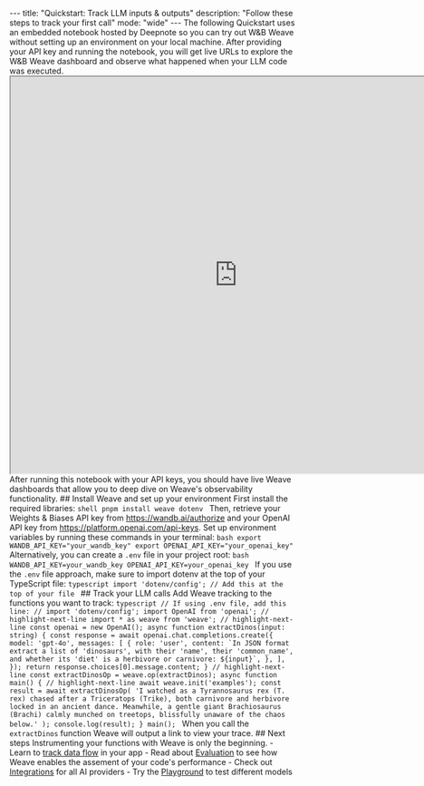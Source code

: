 --- title: "Quickstart: Track LLM inputs & outputs" description: "Follow these steps to track your first call" mode: "wide" --- <Tabs> <Tab title="Python"> The following Quickstart uses an embedded notebook hosted by Deepnote so you can try out W&B Weave without setting up an environment on your local machine. After providing your API key and running the notebook, you will get live URLs to explore the W&B Weave dashboard and observe what happened when your LLM code was executed. <iframe height="700" src="https://deepnote.com/app/weights-and-biases-10af/Weave-Quickstart-4a7f7fb1-5a3f-4961-9c36-aad0d2de2a0b?utm_source=app-settings&utm_medium=product-embed&utm_campaign=data-app&utm_content=4a7f7fb1-5a3f-4961-9c36-aad0d2de2a0b&__embedded=true" title="Weave Quickstart" width="800" allowfullscreen> </iframe> After running this notebook with your API keys, you should have live Weave dashboards that allow you to deep dive on Weave's observability functionality. </Tab> <Tab title="TypeScript"> ## Install Weave and set up your environment First install the required libraries: ```shell pnpm install weave dotenv ``` Then, retrieve your Weights & Biases API key from https://wandb.ai/authorize and your OpenAI API key from https://platform.openai.com/api-keys. Set up environment variables by running these commands in your terminal: ```bash export WANDB_API_KEY="your_wandb_key" export OPENAI_API_KEY="your_openai_key" ``` Alternatively, you can create a `.env` file in your project root: ```bash WANDB_API_KEY=your_wandb_key OPENAI_API_KEY=your_openai_key ``` If you use the `.env` file approach, make sure to import dotenv at the top of your TypeScript file: ```typescript import 'dotenv/config'; // Add this at the top of your file ``` ## Track your LLM calls Add Weave tracking to the functions you want to track: ```typescript // If using .env file, add this line: // import 'dotenv/config'; import OpenAI from 'openai'; // highlight-next-line import * as weave from 'weave'; // highlight-next-line const openai = new OpenAI(); async function extractDinos(input: string) { const response = await openai.chat.completions.create({ model: 'gpt-4o', messages: [ { role: 'user', content: `In JSON format extract a list of 'dinosaurs', with their 'name', their 'common_name', and whether its 'diet' is a herbivore or carnivore: ${input}`, }, ], }); return response.choices[0].message.content; } // highlight-next-line const extractDinosOp = weave.op(extractDinos); async function main() { // highlight-next-line await weave.init('examples'); const result = await extractDinosOp( 'I watched as a Tyrannosaurus rex (T. rex) chased after a Triceratops (Trike), both carnivore and herbivore locked in an ancient dance. Meanwhile, a gentle giant Brachiosaurus (Brachi) calmly munched on treetops, blissfully unaware of the chaos below.' ); console.log(result); } main(); ``` When you call the `extractDinos` function Weave will output a link to view your trace. </Tab> </Tabs> ## Next steps Instrumenting your functions with Weave is only the beginning. - Learn to [track data flow](./tutorial-tracing_2) in your app - Read about [Evaluation](/tutorial-eval) to see how Weave enables the assement of your code's performance - Check out [Integrations](./guides/integrations/index) for all AI providers - Try the [Playground](./guides/tools/playground) to test different models